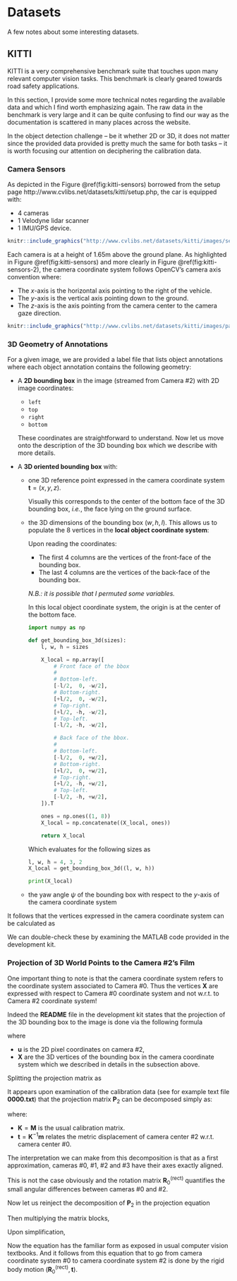 # Datasets

A few notes about some interesting datasets.


## KITTI

KITTI is a very comprehensive benchmark suite that touches upon many relevant
computer vision tasks. This benchmark is clearly geared towards road safety
applications.

In this section, I provide some more technical notes regarding the available
data and which I find worth emphasizing again. The raw data in the benchmark is
very large and it can be quite confusing to find our way as the documentation is
scattered in many places across the website.

In the object detection challenge -- be it whether 2D or 3D, it does not matter
since the provided data provided is pretty much the same for both tasks -- it is
worth focusing our attention on deciphering the calibration data.

### Camera Sensors

As depicted in the Figure \@ref(fig:kitti-sensors) borrowed from the setup page
http://www.cvlibs.net/datasets/kitti/setup.php, the car is equipped with:

- 4 cameras
- 1 Velodyne lidar scanner
- 1 IMU/GPS device.

```r

knitr::include_graphics("http://www.cvlibs.net/datasets/kitti/images/setup_top_view.png")
```

Each camera is at a height of $1.65\text{m}$ above the ground plane.  As
highlighted in Figure \@ref(fig:kitti-sensors) and more clearly
in Figure \@ref(fig:kitti-sensors-2), the camera coordinate system follows OpenCV's camera
axis convention where:

- The $x$-axis is the horizontal axis pointing to the right of the vehicle.
- The $y$-axis is the vertical axis pointing down to the ground.
- The $z$-axis is the axis pointing from the camera center to the camera gaze direction.

```r

knitr::include_graphics("http://www.cvlibs.net/datasets/kitti/images/passat_sensors_920.png")
```

### 3D Geometry of Annotations

For a given image, we are provided a label file that lists object annotations
where each object annotation contains the following geometry:

- A __2D bounding box__ in the image (streamed from Camera #2) with 2D image
  coordinates:

  - `left`
  - `top`
  - `right`
  - `bottom`

  These coordinates are straightforward to understand. Now let us move onto the
  description of the 3D bounding box which we describe with more details.

- A __3D oriented bounding box__ with:

  - one 3D reference point expressed in the camera coordinate system
    $\mathbf{t} = (x, y, z)$.

    Visually this corresponds to the center of the bottom face of the 3D
    bounding box, *i.e.*, the face lying on the ground surface.

  - the 3D dimensions of the bounding box $(w, h, l)$. This allows us to
    populate the $8$ vertices in the **local object coordinate system**:

    \begin{equation}
       \mathbf{X}_l =
       \left[
       \begin{array}{r|r|r|r|r|r|r|r}
       -w/2 &  w/2  &  w/2 & -w/2 & -w/2 &  w/2  & w/2 & -w/2 \\
          0 &    0  &   -h &   -h &    0 &    0  &  -h &   -h \\
       -l/2 & -l/2  & -l/2 & -l/2 &  l/2 &  l/2  & l/2 &  l/2 \\
          1 &    1  &    1 &    1  &   1 &    1  &   1 &    1 \\
       \end{array}
       \right]
    \end{equation}

    Upon reading the coordinates:

    - The first 4 columns are the vertices of the front-face of the bounding
      box.
    - The last 4 columns are the vertices of the back-face of the bounding
      box.

    *N.B.: it is possible that I permuted some variables.*

    In this local object coordinate system, the origin is at the center of the
    bottom face.

    ```python
    import numpy as np
    ```

    ```python
    def get_bounding_box_3d(sizes):
        l, w, h = sizes

        X_local = np.array([
            # Front face of the bbox
            #
            # Bottom-left.
            [-l/2,  0, -w/2],
            # Bottom-right.
            [+l/2,  0, -w/2],
            # Top-right.
            [+l/2, -h, -w/2],
            # Top-left.
            [-l/2, -h, -w/2],

            # Back face of the bbox.
            #
            # Bottom-left.
            [-l/2,  0, +w/2],
            # Bottom-right.
            [+l/2,  0, +w/2],
            # Top-right.
            [+l/2, -h, +w/2],
            # Top-left.
            [-l/2, -h, +w/2],
        ]).T

        ones = np.ones((1, 8))
        X_local = np.concatenate((X_local, ones))

        return X_local
    ```

    Which evaluates for the following sizes as

    ```python
    l, w, h = 4, 3, 2
    X_local = get_bounding_box_3d((l, w, h))
    ```

    ```python
    print(X_local)
    ```

  - the yaw angle $\psi$ of the bounding box with respect to the $y$-axis of the
    camera coordinate system

    \begin{equation}
      \mathbf{R}_\psi =
      \begin{bmatrix}
       \cos\psi &  0  & \sin\psi \\
              0 &  1  &        0 \\
      -\sin\psi &  0  & \cos\psi \\
      \end{bmatrix}
    \end{equation}

It follows that the vertices expressed in the camera coordinate system can be
calculated as

\begin{equation}
  \mathbf{X} =
  \begin{bmatrix}
  \mathbf{R}_\psi & \mathbf{t} \\
   \mathbf{0}_3^T &          1 \\
  \end{bmatrix}
  \mathbf{X}_l
\end{equation}

We can double-check these by examining the MATLAB code provided in the
development kit.


### Projection of 3D World Points to the Camera #2's Film

One important thing to note is that the camera coordinate system refers to the
coordinate system associated to Camera #0. Thus the vertices $\mathbf{X}$
are expressed with respect to Camera #0 coordinate system and not w.r.t. to
Camera #2 coordinate system!

Indeed the **README** file in the development kit states that the projection of
the 3D bounding box to the image is done via the following formula

\begin{equation}
  \mathbf{u} = \mathbf{P}_2
    \left[
      \begin{array}{c|c}
      \mathbf{R}_0^{(\text{rect})} & \mathbf{0}_3 \\
      \hline
                    \mathbf{0}_3^T &            1 \\
      \end{array}
    \right]
    \mathbf{X}
\end{equation}

where

- $\mathbf{u}$ is the 2D pixel coordinates on camera #2,
- $\mathbf{X}$ are the 3D vertices of the bounding box in
  the camera coordinate system which we described in details in the subsection
  above.

Splitting the projection matrix as

\begin{equation}
 \mathbf{P}_2 =
   \left[
   \begin{array}{c|c}
     \mathbf{M} & \mathbf{m}
   \end{array}
   \right]
\end{equation}

It appears upon examination of the calibration data (see for example text file
**0000.txt**) that the projection matrix $\mathbf{P}_2$ can be decomposed
simply as:

\begin{equation}
  \mathbf{P}_2 = \mathbf{K}
    \left[
    \begin{array}{c|c}
      \mathbf{I}_3 & \mathbf{t}
    \end{array}
    \right]
\end{equation}

where:

- $\mathbf{K} = \mathbf{M}$ is the usual calibration matrix.
- $\mathbf{t} = \mathbf{K}^{-1} \mathbf{m}$ relates the metric
  displacement of camera center #2 w.r.t. camera center #0.

The interpretation we can make from this decomposition is that as a first
approximation, cameras #0, #1, #2 and #3 have their axes exactly aligned.

This is not the case obviously and the rotation matrix
$\mathbf{R}_0^{(\text{rect})}$ quantifies the small angular differences between
cameras #0 and #2.

Now let us reinject the decomposition of $\mathbf{P}_2$ in the projection
equation

\begin{equation}
  \mathbf{u} = \mathbf{K}
    \left[
      \begin{array}{c|c}
      \mathbf{I}_3 & \mathbf{t} \\
      \end{array}
    \right]

    \left[
      \begin{array}{c|c}
      \mathbf{R}_0^{(\text{rect})} & \mathbf{0}_3 \\
      \hline
                    \mathbf{0}_3^T &            1 \\
      \end{array}
    \right]
    \mathbf{X} \\
\end{equation}

Then multiplying the matrix blocks,

\begin{equation}
  \mathbf{u} =
    \mathbf{K}

    \left[
      \begin{array}{c|c}
      \mathbf{I}_3\ \mathbf{R}_0^{(\text{rect})} + \mathbf{t}\ \mathbf{0}_3^T &
      \mathbf{I}_3\ \mathbf{0}_3 + \mathbf{t}\ 1  \\
      \end{array}
    \right]

    \mathbf{X} \\
\end{equation}

Upon simplification,

\begin{equation}
  \boxed{
    \mathbf{u} = \mathbf{K}
      \left[
        \begin{array}{c|c}
        \mathbf{R}_0^{(\text{rect})} & \mathbf{t} \\
        \end{array}
      \right]
      \mathbf{X}
  }.
\end{equation}

Now the equation has the familiar form as exposed in usual computer vision
textbooks. And it follows from this equation that to go from camera coordinate
system #0 to camera coordinate system #2 is done by the rigid body motion
$(\mathbf{R}_0^{(\text{rect})}, \mathbf{t})$.

